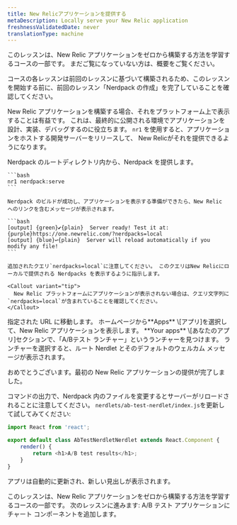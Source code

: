 ```yaml
---
title: New Relicアプリケーションを提供する
metaDescription: Locally serve your New Relic application
freshnessValidatedDate: never
translationType: machine
---
```


<Callout variant="tip">
  このレッスンは、New Relic アプリケーションをゼロから構築する方法を学習するコースの一部です。 まだご覧になっていない方は、概要をご覧ください。

  コースの各レッスンは前回のレッスンに基づいて構築されるため、このレッスンを開始する前に、前回のレッスン「Nerdpack の作成」を完了していることを確認してください。
</Callout>

New Relic アプリケーションを構築する場合、それをプラットフォーム上で表示することは有益です。 これは、最終的に公開される環境でアプリケーションを設計、実装、デバッグするのに役立ちます。 `nr1` を使用すると、アプリケーションをホストする開発サーバーをリリースして、 New Relicがそれを提供できるようになります。

<Steps>
  <Step>
    Nerdpack のルートディレクトリ内から、Nerdpack を提供します。

    ```bash
    nr1 nerdpack:serve
    ```

    Nerdpack のビルドが成功し、アプリケーションを表示する準備ができたら、New Relic へのリンクを含むメッセージが表示されます。

    ```bash
    [output] {green}✔{plain}  Server ready! Test it at: {purple}https://one.newrelic.com/?nerdpacks=local
    [output] {blue}↩{plain}  Server will reload automatically if you modify any file!
    ```

    追加されたクエリ`nerdpacks=local`に注意してください。 このクエリはNew Relicにローカルで提供される Nerdpacks を表示するように指示します。

    <Callout variant="tip">
      New Relic プラットフォームにアプリケーションが表示されない場合は、クエリ文字列に`nerdpacks=local`が含まれていることを確認してください。
    </Callout>
  </Step>

  <Step>
    指定された URL に移動します。 ホームページから**Apps** \[アプリ]を選択して、New Relic アプリケーションを表示します。
  </Step>

  <Step>
    **Your apps** \[あなたのアプリ]セクションで、「A/Bテスト ランチャー」というランチャーを見つけます。
  </Step>

  <Step>
    ランチャーを選択すると、ルート Nerdlet とそのデフォルトのウェルカム メッセージが表示されます。
  </Step>
</Steps>

おめでとうございます。最初の New Relic アプリケーションの提供が完了しました。

コマンドの出力で、Nerdpack 内のファイルを変更するとサーバーがリロードされることに注意してください。 `nerdlets/ab-test-nerdlet/index.js`を更新して試してみてください:

```js fileName=nerdlets/ab-test-nerdlet/index.js lineHighlight=5
import React from 'react';

export default class AbTestNerdletNerdlet extends React.Component {
    render() {
        return <h1>A/B test results</h1>;
    }
}
```

アプリは自動的に更新され、新しい見出しが表示されます。

<Callout variant="course">
  このレッスンは、New Relic アプリケーションをゼロから構築する方法を学習するコースの一部です。 次のレッスンに進みます: A/B テスト アプリケーションにチャート コンポーネントを追加します。
</Callout>